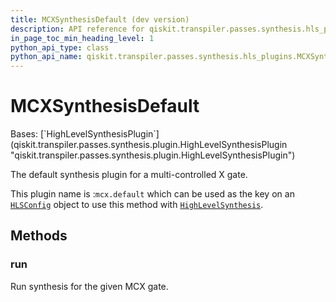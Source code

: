 ```yaml
---
title: MCXSynthesisDefault (dev version)
description: API reference for qiskit.transpiler.passes.synthesis.hls_plugins.MCXSynthesisDefault in the dev version of qiskit
in_page_toc_min_heading_level: 1
python_api_type: class
python_api_name: qiskit.transpiler.passes.synthesis.hls_plugins.MCXSynthesisDefault
---
```


# MCXSynthesisDefault

<Class id="qiskit.transpiler.passes.synthesis.hls_plugins.MCXSynthesisDefault" isDedicatedPage={true} github="https://github.com/Qiskit/qiskit/tree/main/qiskit/transpiler/passes/synthesis/hls_plugins.py#L947-L989" signature="qiskit.transpiler.passes.synthesis.hls_plugins.MCXSynthesisDefault" modifiers="class">
  Bases: [`HighLevelSynthesisPlugin`](qiskit.transpiler.passes.synthesis.plugin.HighLevelSynthesisPlugin "qiskit.transpiler.passes.synthesis.plugin.HighLevelSynthesisPlugin")

  The default synthesis plugin for a multi-controlled X gate.

  This plugin name is :`mcx.default` which can be used as the key on an [`HLSConfig`](qiskit.transpiler.passes.HLSConfig "qiskit.transpiler.passes.HLSConfig") object to use this method with [`HighLevelSynthesis`](qiskit.transpiler.passes.HighLevelSynthesis "qiskit.transpiler.passes.HighLevelSynthesis").

  ## Methods

  ### run

  <Function id="qiskit.transpiler.passes.synthesis.hls_plugins.MCXSynthesisDefault.run" github="https://github.com/Qiskit/qiskit/tree/main/qiskit/transpiler/passes/synthesis/hls_plugins.py#L954-L989" signature="run(high_level_object, coupling_map=None, target=None, qubits=None, **options)">
    Run synthesis for the given MCX gate.
  </Function>
</Class>

